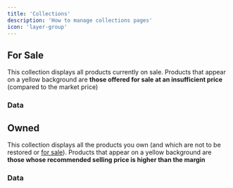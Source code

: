 ```yaml
---
title: 'Collections'
description: 'How to manage collections pages'
icon: 'layer-group'
---
```


## <Icon icon="bag-shopping" iconType="regular" color="000000" size={24}/> For Sale
This collection displays all products currently on sale.
<Info>Products that appear on a yellow background are **those offered for sale at an insufficient price** (compared to the market price)</Info>

### Data
<AccordionGroup>
<PurchasePrice />
<MarketPrice />
<SellingPrice />
<MarginPrice />
<ForSalePrice />
<Profit />
</AccordionGroup>

## <Icon icon="box" iconType="regular" color="000000" size={24}/> Owned
This collection displays all the products you own (and which are not to be restored or [for sale](#for-sale)).
<Info>Products that appear on a yellow background are **those whose recommended selling price is higher than the margin**</Info>

### Data
<AccordionGroup>
<PurchasePrice />
<MarketPrice />
<SellingPrice />
<MarginPrice />
<Profit />
<YieldRate />
</AccordionGroup>
